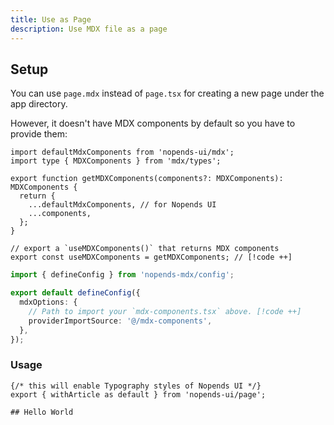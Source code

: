 ```yaml
---
title: Use as Page
description: Use MDX file as a page
---
```


## Setup

You can use `page.mdx` instead of `page.tsx` for creating a new page under the app directory.

However, it doesn't have MDX components by default so you have to provide them:

```tsx title="mdx-components.tsx"
import defaultMdxComponents from 'nopends-ui/mdx';
import type { MDXComponents } from 'mdx/types';

export function getMDXComponents(components?: MDXComponents): MDXComponents {
  return {
    ...defaultMdxComponents, // for Nopends UI
    ...components,
  };
}

// export a `useMDXComponents()` that returns MDX components
export const useMDXComponents = getMDXComponents; // [!code ++]
```

```ts title="source.config.ts"
import { defineConfig } from 'nopends-mdx/config';

export default defineConfig({
  mdxOptions: {
    // Path to import your `mdx-components.tsx` above. [!code ++]
    providerImportSource: '@/mdx-components',
  },
});
```

### Usage

```mdx title="app/test/page.mdx"
{/* this will enable Typography styles of Nopends UI */}
export { withArticle as default } from 'nopends-ui/page';

## Hello World
```
